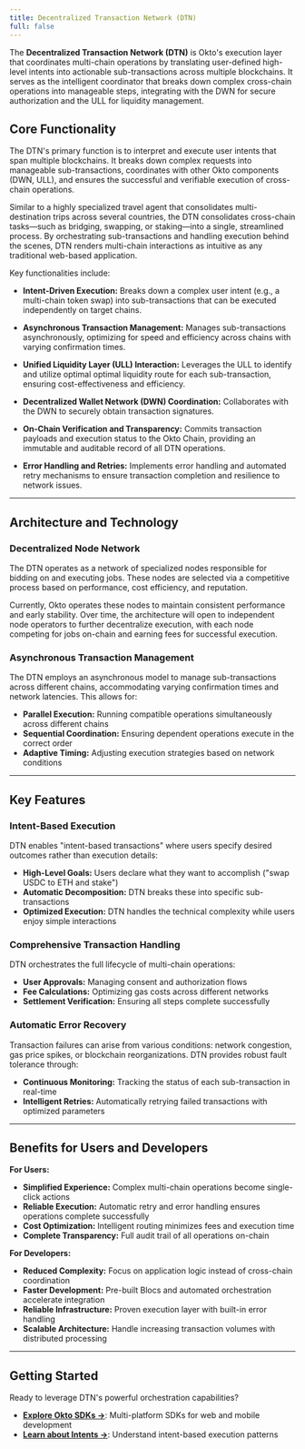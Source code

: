 ```yaml
---
title: Decentralized Transaction Network (DTN)
full: false
---
```



The **Decentralized Transaction Network (DTN)** is Okto's execution layer that coordinates multi-chain operations by translating user-defined high-level intents into actionable sub-transactions across multiple blockchains. It serves as the intelligent coordinator that breaks down complex cross-chain operations into manageable steps, integrating with the DWN for secure authorization and the ULL for liquidity management.

<FullscreenImage 
    src="/images/DTN-infra.png" 
    alt="DTN" 
    className="w-full md:w-auto max-w-full rounded-lg shadow-md" 
/>

## Core Functionality

The DTN's primary function is to interpret and execute user intents that span multiple blockchains. It breaks down complex requests into manageable sub-transactions, coordinates with other Okto components (DWN, ULL), and ensures the successful and verifiable execution of cross-chain operations.

Similar to a highly specialized travel agent that consolidates multi-destination trips across several countries, the DTN consolidates cross-chain tasks—such as bridging, swapping, or staking—into a single, streamlined process. By orchestrating sub-transactions and handling execution behind the scenes, DTN renders multi-chain interactions as intuitive as any traditional web-based application.

Key functionalities include:

- **Intent-Driven Execution:**  Breaks down a complex user intent (e.g., a multi-chain token swap) into sub-transactions that can be executed independently on target chains.

- **Asynchronous Transaction Management:**  Manages sub-transactions asynchronously, optimizing for speed and efficiency across chains with varying confirmation times.

- **Unified Liquidity Layer (ULL) Interaction:**  Leverages the ULL to identify and utilize optimal optimal liquidity route for each sub-transaction, ensuring cost-effectiveness and efficiency.

- **Decentralized Wallet Network (DWN) Coordination:**  Collaborates with the DWN to securely obtain transaction signatures.

- **On-Chain Verification and Transparency:**  Commits transaction payloads and execution status to the Okto Chain, providing an immutable and auditable record of all DTN operations.

- **Error Handling and Retries:** Implements error handling and automated retry mechanisms to ensure transaction completion and resilience to network issues.

---

## Architecture and Technology

### Decentralized Node Network

The DTN operates as a network of specialized nodes responsible for bidding on and executing jobs. These nodes are selected via a competitive process based on performance, cost efficiency, and reputation.

Currently, Okto operates these nodes to maintain consistent performance and early stability. Over time, the architecture will open to independent node operators to further decentralize execution, with each node competing for jobs on-chain and earning fees for successful execution.

### Asynchronous Transaction Management  

The DTN employs an asynchronous model to manage sub-transactions across different chains, accommodating varying confirmation times and network latencies. This allows for:

- **Parallel Execution:** Running compatible operations simultaneously across different chains
- **Sequential Coordination:** Ensuring dependent operations execute in the correct order
- **Adaptive Timing:** Adjusting execution strategies based on network conditions

---

## Key Features

### Intent-Based Execution

DTN enables "intent-based transactions" where users specify desired outcomes rather than execution details:

- **High-Level Goals:** Users declare what they want to accomplish ("swap USDC to ETH and stake")
- **Automatic Decomposition:** DTN breaks these into specific sub-transactions
- **Optimized Execution:** DTN handles the technical complexity while users enjoy simple interactions

### Comprehensive Transaction Handling

DTN orchestrates the full lifecycle of multi-chain operations:

- **User Approvals:** Managing consent and authorization flows
- **Fee Calculations:** Optimizing gas costs across different networks
- **Settlement Verification:** Ensuring all steps complete successfully

### Automatic Error Recovery

Transaction failures can arise from various conditions: network congestion, gas price spikes, or blockchain reorganizations. DTN provides robust fault tolerance through:

- **Continuous Monitoring:** Tracking the status of each sub-transaction in real-time
- **Intelligent Retries:** Automatically retrying failed transactions with optimized parameters

---

## Benefits for Users and Developers

**For Users:**

- **Simplified Experience:** Complex multi-chain operations become single-click actions
- **Reliable Execution:** Automatic retry and error handling ensures operations complete successfully
- **Cost Optimization:** Intelligent routing minimizes fees and execution time
- **Complete Transparency:** Full audit trail of all operations on-chain

**For Developers:**

- **Reduced Complexity:** Focus on application logic instead of cross-chain coordination
- **Faster Development:** Pre-built Blocs and automated orchestration accelerate integration
- **Reliable Infrastructure:** Proven execution layer with built-in error handling
- **Scalable Architecture:** Handle increasing transaction volumes with distributed processing

---

## Getting Started

Ready to leverage DTN's powerful orchestration capabilities?

- **[Explore Okto SDKs →](/docs/okto-sdk)**: Multi-platform SDKs for web and mobile development
- **[Learn about Intents →](/docs/react-sdk/intents)**: Understand intent-based execution patterns